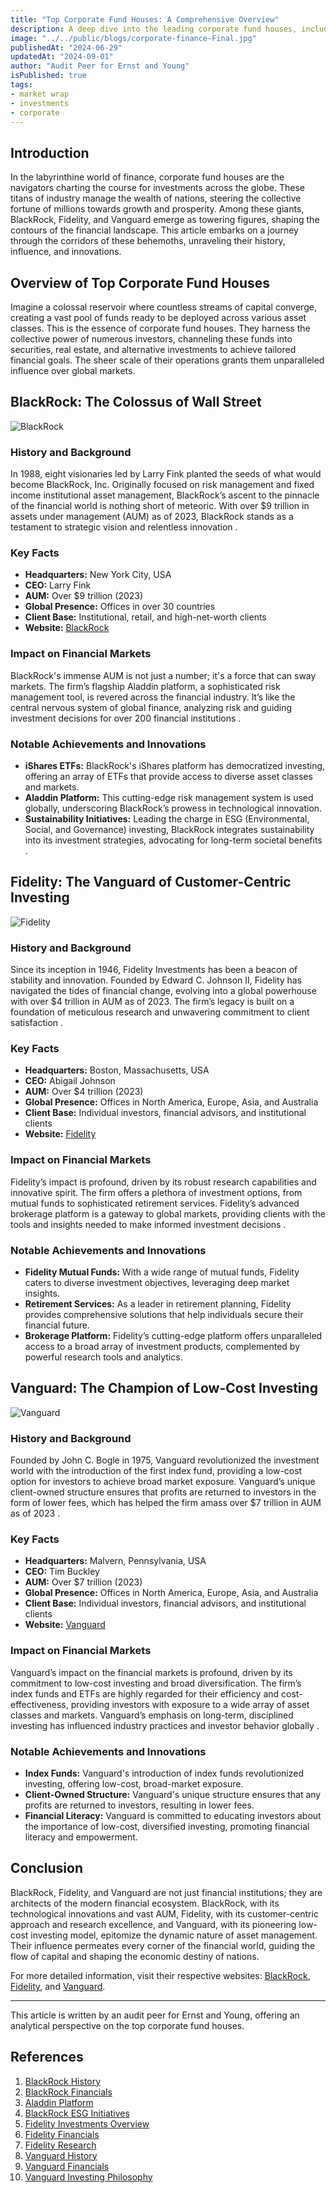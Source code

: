 ```yaml
---
title: "Top Corporate Fund Houses: A Comprehensive Overview"
description: A deep dive into the leading corporate fund houses, including BlackRock, Fidelity, and Vanguard.
image: "../../public/blogs/corporate-finance-Final.jpg"
publishedAt: "2024-06-29"
updatedAt: "2024-09-01"
author: "Audit Peer for Ernst and Young"
isPublished: true
tags: 
- market wrap
- investments
- corporate
---
```


## Introduction

In the labyrinthine world of finance, corporate fund houses are the navigators charting the course for investments across the globe. These titans of industry manage the wealth of nations, steering the collective fortune of millions towards growth and prosperity. Among these giants, BlackRock, Fidelity, and Vanguard emerge as towering figures, shaping the contours of the financial landscape. This article embarks on a journey through the corridors of these behemoths, unraveling their history, influence, and innovations.

## Overview of Top Corporate Fund Houses

Imagine a colossal reservoir where countless streams of capital converge, creating a vast pool of funds ready to be deployed across various asset classes. This is the essence of corporate fund houses. They harness the collective power of numerous investors, channeling these funds into securities, real estate, and alternative investments to achieve tailored financial goals. The sheer scale of their operations grants them unparalleled influence over global markets.

## BlackRock: The Colossus of Wall Street

![BlackRock](../../public/blogs/blackRock-illustration.jpg)

### History and Background

In 1988, eight visionaries led by Larry Fink planted the seeds of what would become BlackRock, Inc. Originally focused on risk management and fixed income institutional asset management, BlackRock’s ascent to the pinnacle of the financial world is nothing short of meteoric. With over $9 trillion in assets under management (AUM) as of 2023, BlackRock stands as a testament to strategic vision and relentless innovation  .

### Key Facts

- **Headquarters:** New York City, USA
- **CEO:** Larry Fink
- **AUM:** Over $9 trillion (2023)
- **Global Presence:** Offices in over 30 countries
- **Client Base:** Institutional, retail, and high-net-worth clients
- **Website:** [BlackRock](https://www.blackrock.com)

### Impact on Financial Markets

BlackRock's immense AUM is not just a number; it's a force that can sway markets. The firm’s flagship Aladdin platform, a sophisticated risk management tool, is revered across the financial industry. It’s like the central nervous system of global finance, analyzing risk and guiding investment decisions for over 200 financial institutions .

### Notable Achievements and Innovations

- **iShares ETFs:** BlackRock's iShares platform has democratized investing, offering an array of ETFs that provide access to diverse asset classes and markets.
- **Aladdin Platform:** This cutting-edge risk management system is used globally, underscoring BlackRock’s prowess in technological innovation.
- **Sustainability Initiatives:** Leading the charge in ESG (Environmental, Social, and Governance) investing, BlackRock integrates sustainability into its investment strategies, advocating for long-term societal benefits .

## Fidelity: The Vanguard of Customer-Centric Investing

![Fidelity](../../public/blogs/fidelitySponsorship.png)

### History and Background

Since its inception in 1946, Fidelity Investments has been a beacon of stability and innovation. Founded by Edward C. Johnson II, Fidelity has navigated the tides of financial change, evolving into a global powerhouse with over $4 trillion in AUM as of 2023. The firm’s legacy is built on a foundation of meticulous research and unwavering commitment to client satisfaction  .

### Key Facts

- **Headquarters:** Boston, Massachusetts, USA
- **CEO:** Abigail Johnson
- **AUM:** Over $4 trillion (2023)
- **Global Presence:** Offices in North America, Europe, Asia, and Australia
- **Client Base:** Individual investors, financial advisors, and institutional clients
- **Website:** [Fidelity](https://www.fidelity.com)

### Impact on Financial Markets

Fidelity’s impact is profound, driven by its robust research capabilities and innovative spirit. The firm offers a plethora of investment options, from mutual funds to sophisticated retirement services. Fidelity’s advanced brokerage platform is a gateway to global markets, providing clients with the tools and insights needed to make informed investment decisions .

### Notable Achievements and Innovations

- **Fidelity Mutual Funds:** With a wide range of mutual funds, Fidelity caters to diverse investment objectives, leveraging deep market insights.
- **Retirement Services:** As a leader in retirement planning, Fidelity provides comprehensive solutions that help individuals secure their financial future.
- **Brokerage Platform:** Fidelity’s cutting-edge platform offers unparalleled access to a broad array of investment products, complemented by powerful research tools and analytics.

## Vanguard: The Champion of Low-Cost Investing

![Vanguard](../../public/blogs/vanguardGroup.jpg)

### History and Background

Founded by John C. Bogle in 1975, Vanguard revolutionized the investment world with the introduction of the first index fund, providing a low-cost option for investors to achieve broad market exposure. Vanguard’s unique client-owned structure ensures that profits are returned to investors in the form of lower fees, which has helped the firm amass over $7 trillion in AUM as of 2023  .

### Key Facts

- **Headquarters:** Malvern, Pennsylvania, USA
- **CEO:** Tim Buckley
- **AUM:** Over $7 trillion (2023)
- **Global Presence:** Offices in North America, Europe, Asia, and Australia
- **Client Base:** Individual investors, financial advisors, and institutional clients
- **Website:** [Vanguard](https://www.vanguard.com)

### Impact on Financial Markets

Vanguard’s impact on the financial markets is profound, driven by its commitment to low-cost investing and broad diversification. The firm’s index funds and ETFs are highly regarded for their efficiency and cost-effectiveness, providing investors with exposure to a wide array of asset classes and markets. Vanguard’s emphasis on long-term, disciplined investing has influenced industry practices and investor behavior globally .

### Notable Achievements and Innovations

- **Index Funds:** Vanguard's introduction of index funds revolutionized investing, offering low-cost, broad-market exposure.
- **Client-Owned Structure:** Vanguard's unique structure ensures that any profits are returned to investors, resulting in lower fees.
- **Financial Literacy:** Vanguard is committed to educating investors about the importance of low-cost, diversified investing, promoting financial literacy and empowerment.

## Conclusion

BlackRock, Fidelity, and Vanguard are not just financial institutions; they are architects of the modern financial ecosystem. BlackRock, with its technological innovations and vast AUM, Fidelity, with its customer-centric approach and research excellence, and Vanguard, with its pioneering low-cost investing model, epitomize the dynamic nature of asset management. Their influence permeates every corner of the financial world, guiding the flow of capital and shaping the economic destiny of nations.

For more detailed information, visit their respective websites: [BlackRock](https://www.blackrock.com), [Fidelity](https://www.fidelity.com), and [Vanguard](https://www.vanguard.com).

---

This article is written by an audit peer for Ernst and Young, offering an analytical perspective on the top corporate fund houses.

## References

1. [BlackRock History](https://www.blackrock.com/corporate/about-us/blackrock-history)
2. [BlackRock Financials](https://www.blackrock.com/corporate/investor-relations)
3. [Aladdin Platform](https://www.blackrock.com/aladdin/)
4. [BlackRock ESG Initiatives](https://www.blackrock.com/corporate/sustainability)
5. [Fidelity Investments Overview](https://www.fidelity.com/about-fidelity/overview)
6. [Fidelity Financials](https://www.fidelity.com/about-fidelity/fidelity-by-numbers)
7. [Fidelity Research](https://www.fidelity.com/research/overview)
8. [Vanguard History](https://about.vanguard.com/who-we-are/a-brief-history-of-vanguard/)
9. [Vanguard Financials](https://about.vanguard.com/who-we-are/fast-facts/)
10. [Vanguard Investing Philosophy](https://investor.vanguard.com/corporate-portal/corporate-responsibility/)
